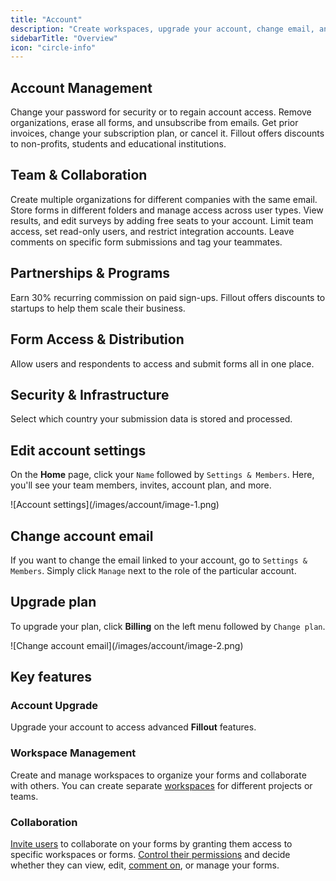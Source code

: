 ```yaml
---
title: "Account"
description: "Create workspaces, upgrade your account, change email, and invite users to collaborate on your forms."
sidebarTitle: "Overview"
icon: "circle-info"
---
```


## Account Management

<CardGroup cols={2}>
  <Card title="Reset your password" icon="unlock-keyhole" iconType="regular" color="#FFC738" href="/reset-password">
    Change your password for security or to regain account access.
  </Card>
  <Card title="Delete your Fillout account" icon="user-xmark" iconType="regular" color="#FFC738" href="/delete-user-account">
    Remove organizations, erase all forms, and unsubscribe from emails.
  </Card>
  <Card title="Billing and payments" icon="money-bill" iconType="regular" color="#FFC738" href="/billing-and-payments">
    Get prior invoices, change your subscription plan, or cancel it.
  </Card>
  <Card title="Pricing discounts" icon="badge-percent" iconType="regular" color="#FFC738" href="/pricing-discounts">
    Fillout offers discounts to non-profits, students and educational institutions.
  </Card>
</CardGroup>

## Team & Collaboration

<CardGroup cols={2}>
  <Card title="Organizations" icon="building" iconType="regular" color="#FFC738" href="/organizations">
    Create multiple organizations for different companies with the same email.
  </Card>
  <Card title="Workspaces" icon="folders" iconType="regular" color="#FFC738" href="/workspaces">
    Store forms in different folders and manage access across user types.
  </Card>
  <Card title="Invite team members to your forms" icon="user-plus" iconType="regular" color="#FFC738" href="/invite-collaborators">
    View results, and edit surveys by adding free seats to your account.
  </Card>
  <Card title="Granular permissions" icon="universal-access" iconType="regular" color="#FFC738" href="/granular-permissions">
    Limit team access, set read-only users, and restrict integration accounts.
  </Card>
  <Card title="Comment on form submissions" icon="comment-dots" iconType="regular" color="#FFC738" href="/comment">
    Leave comments on specific form submissions and tag your teammates.
  </Card>
</CardGroup>

## Partnerships & Programs

<CardGroup cols={2}>
  <Card title="Affiliate program" icon="hand-holding-circle-dollar" iconType="regular" color="#FFC738" href="/affiliate-program">
    Earn 30% recurring commission on paid sign-ups.
  </Card>
  <Card title="Startups and partners" icon="briefcase" iconType="regular" color="#FFC738" href="/startup-discount">
    Fillout offers discounts to startups to help them scale their business.
  </Card>
</CardGroup>

## Form Access & Distribution

<CardGroup cols={2}>
  <Card title="Form portal" icon="computer-classic" iconType="regular" color="#FFC738" href="/form-portal">
    Allow users and respondents to access and submit forms all in one place.
  </Card>
</CardGroup>

## Security & Infrastructure

<CardGroup cols={2}>
  <Card title="Deployment region" icon="map-location-dot" iconType="regular" color="#FFC738" href="/deployment-region">
    Select which country your submission data is stored and processed.
  </Card>
</CardGroup>

## Edit account settings

On the **Home** page, click your `Name` followed by `Settings & Members`. Here, you'll see your team members, invites, account plan, and more.

<Frame>
  ![Account settings](/images/account/image-1.png)
</Frame>

## Change account email

If you want to change the email linked to your account, go to `Settings & Members`. Simply click `Manage` next to the role of the particular account.

## Upgrade plan

To upgrade your plan, click **Billing** on the left menu followed by `Change plan`.

<Frame>
  ![Change account email](/images/account/image-2.png)
</Frame>

## Key features

### Account Upgrade

Upgrade your account to access advanced **Fillout** features.

### Workspace Management

Create and manage workspaces to organize your forms and collaborate with others. You can create separate [workspaces](/workspaces) for different projects or teams.

### Collaboration

[Invite users](/invite-collaborators) to collaborate on your forms by granting them access to specific workspaces or forms. [Control their permissions](/granular-permissions) and decide whether they can view, edit, [comment on](/comment), or manage your forms.
